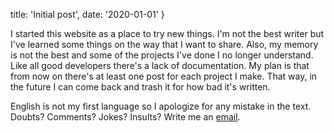   title: 'Initial post',
  date: '2020-01-01'
}

I started this website as a place to try new things. I'm not the best writer but I've learned some things on the way that I want to share. Also, my memory is not the best and some of the projects I've done I no longer understand. Like all good developers there's a lack of documentation. My plan is that from now on there's at least one post for each project I make. That way, in the future I can come back and trash it for how bad it's written.

English is not my first language so I apologize for any mistake in the text. Doubts? Comments? Jokes? Insults? Write me an [email](mailto:dario@dazu.ma).